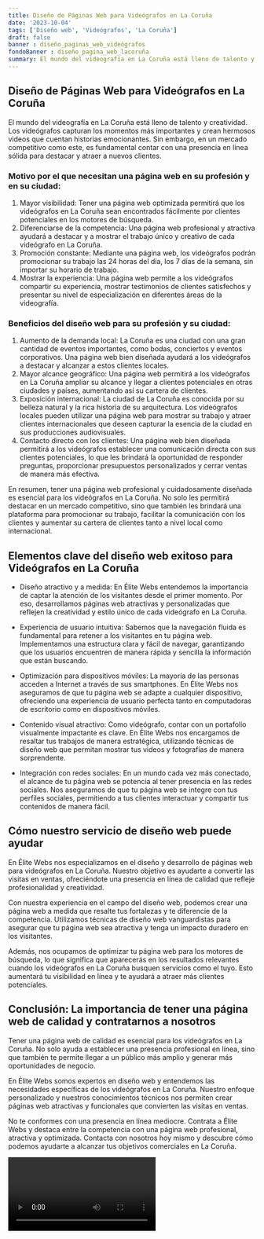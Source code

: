```yaml
---
title: Diseño de Páginas Web para Videógrafos en La Coruña
date: '2023-10-04'
tags: ['Diseño web', 'Videógrafos', 'La Coruña']
draft: false
banner : diseño_paginas_web_videógrafos
fondoBanner : diseño_pagina_web_lacoruña
summary: El mundo del videografía en La Coruña está lleno de talento y creatividad. Los videógrafos capturan los momentos más importantes y crean hermosos videos que cuentan historias emocionantes. Sin embargo, en un mercado competitivo como este, es fundamental contar con una presencia en línea sólida para destacar y atraer a nuevos clientes. 
---
```


## Diseño de Páginas Web para Videógrafos en La Coruña

El mundo del videografía en La Coruña está lleno de talento y creatividad. Los videógrafos capturan los momentos más importantes y crean hermosos videos que cuentan historias emocionantes. Sin embargo, en un mercado competitivo como este, es fundamental contar con una presencia en línea sólida para destacar y atraer a nuevos clientes. 

### Motivo por el que necesitan una página web en su profesión y en su ciudad:

1. Mayor visibilidad: Tener una página web optimizada permitirá que los videógrafos en La Coruña sean encontrados fácilmente por clientes potenciales en los motores de búsqueda. 
2. Diferenciarse de la competencia: Una página web profesional y atractiva ayudará a destacar y a mostrar el trabajo único y creativo de cada videógrafo en La Coruña.
3. Promoción constante: Mediante una página web, los videógrafos podrán promocionar su trabajo las 24 horas del día, los 7 días de la semana, sin importar su horario de trabajo.
4. Mostrar la experiencia: Una página web permite a los videógrafos compartir su experiencia, mostrar testimonios de clientes satisfechos y presentar su nivel de especialización en diferentes áreas de la videografía.

### Beneficios del diseño web para su profesión y su ciudad:

1. Aumento de la demanda local: La Coruña es una ciudad con una gran cantidad de eventos importantes, como bodas, conciertos y eventos corporativos. Una página web bien diseñada ayudará a los videógrafos a destacar y alcanzar a estos clientes locales.
2. Mayor alcance geográfico: Una página web permitirá a los videógrafos en La Coruña ampliar su alcance y llegar a clientes potenciales en otras ciudades y países, aumentando así su cartera de clientes.
3. Exposición internacional: La ciudad de La Coruña es conocida por su belleza natural y la rica historia de su arquitectura. Los videógrafos locales pueden utilizar una página web para mostrar su trabajo y atraer clientes internacionales que deseen capturar la esencia de la ciudad en sus producciones audiovisuales.
4. Contacto directo con los clientes: Una página web bien diseñada permitirá a los videógrafos establecer una comunicación directa con sus clientes potenciales, lo que les brindará la oportunidad de responder preguntas, proporcionar presupuestos personalizados y cerrar ventas de manera más efectiva.

En resumen, tener una página web profesional y cuidadosamente diseñada es esencial para los videógrafos en La Coruña. No solo les permitirá destacar en un mercado competitivo, sino que también les brindará una plataforma para promocionar su trabajo, facilitar la comunicación con los clientes y aumentar su cartera de clientes tanto a nivel local como internacional.

<GifSeo />

<Cta />

## Elementos clave del diseño web exitoso para Videógrafos en La Coruña

- Diseño atractivo y a medida: En Élite Webs entendemos la importancia de captar la atención de los visitantes desde el primer momento. Por eso, desarrollamos páginas web atractivas y personalizadas que reflejen la creatividad y estilo único de cada videógrafo en La Coruña.

- Experiencia de usuario intuitiva: Sabemos que la navegación fluida es fundamental para retener a los visitantes en tu página web. Implementamos una estructura clara y fácil de navegar, garantizando que los usuarios encuentren de manera rápida y sencilla la información que están buscando.

- Optimización para dispositivos móviles: La mayoría de las personas acceden a Internet a través de sus smartphones. En Élite Webs nos aseguramos de que tu página web se adapte a cualquier dispositivo, ofreciendo una experiencia de usuario perfecta tanto en computadoras de escritorio como en dispositivos móviles.

- Contenido visual atractivo: Como videógrafo, contar con un portafolio visualmente impactante es clave. En Élite Webs nos encargamos de resaltar tus trabajos de manera estratégica, utilizando técnicas de diseño web que permitan mostrar tus videos y fotografías de manera sorprendente.

- Integración con redes sociales: En un mundo cada vez más conectado, el alcance de tu página web se potencia al tener presencia en las redes sociales. Nos aseguramos de que tu página web se integre con tus perfiles sociales, permitiendo a tus clientes interactuar y compartir tus contenidos de manera fácil.

## Cómo nuestro servicio de diseño web puede ayudar

En Élite Webs nos especializamos en el diseño y desarrollo de páginas web para videógrafos en La Coruña. Nuestro objetivo es ayudarte a convertir las visitas en ventas, ofreciéndote una presencia en línea de calidad que refleje profesionalidad y creatividad.

Con nuestra experiencia en el campo del diseño web, podemos crear una página web a medida que resalte tus fortalezas y te diferencie de la competencia. Utilizamos técnicas de diseño web vanguardistas para asegurar que tu página web sea atractiva y tenga un impacto duradero en los visitantes.

Además, nos ocupamos de optimizar tu página web para los motores de búsqueda, lo que significa que aparecerás en los resultados relevantes cuando los videógrafos en La Coruña busquen servicios como el tuyo. Esto aumentará tu visibilidad en línea y te ayudará a atraer más clientes potenciales.

## Conclusión: La importancia de tener una página web de calidad y contratarnos a nosotros

Tener una página web de calidad es esencial para los videógrafos en La Coruña. No solo ayuda a establecer una presencia profesional en línea, sino que también te permite llegar a un público más amplio y generar más oportunidades de negocio.

En Élite Webs somos expertos en diseño web y entendemos las necesidades específicas de los videógrafos en La Coruña. Nuestro enfoque personalizado y nuestros conocimientos técnicos nos permiten crear páginas web atractivas y funcionales que convierten las visitas en ventas.

No te conformes con una presencia en línea mediocre. Contrata a Élite Webs y destaca entre la competencia con una página web profesional, atractiva y optimizada. Contacta con nosotros hoy mismo y descubre cómo podemos ayudarte a alcanzar tus objetivos comerciales en La Coruña.

<Video />

<CtaBot job='Videógrafos' city='La Coruña'/>

<Gmaps query='La Coruña+españa+maps' />